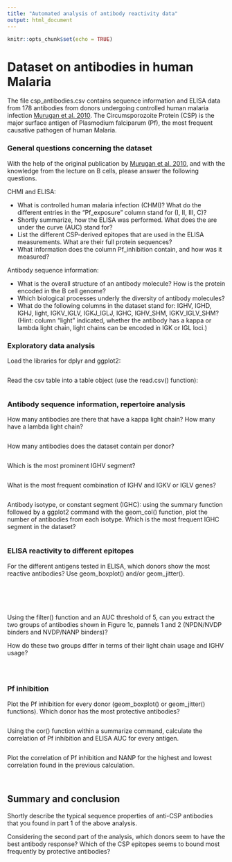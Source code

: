 ```yaml
---
title: "Automated analysis of antibody reactivity data"
output: html_document
---
```


```r
knitr::opts_chunk$set(echo = TRUE)
```

# Dataset on antibodies in human Malaria

The file csp_antibodies.csv contains sequence information and ELISA data from 178 antibodies from donors undergoing controlled human malaria infection [Murugan et al. 2010](https://www.nature.com/articles/s41591-020-0881-9). The Circumsporozoite Protein (CSP) is the major surface antigen of Plasmodium falciparum (Pf), the most frequent causative pathogen of human Malaria.

### General questions concerning the dataset

With the help of the original publication by [Murugan et al. 2010](https://www.nature.com/articles/s41591-020-0881-9), and with the knowledge from the lecture on B cells, please answer the following questions.

CHMI and ELISA:

* What is controlled human malaria infection (CHMI)? What do the different entries in the "Pf_exposure" column stand for (I, II, III, C)?
* Shortly summarize, how the ELISA was performed. What does the are under the curve (AUC) stand for?
* List the different CSP-derived epitopes that are used in the ELISA measurements. What are their full protein sequences?
* What information does the column Pf_inhibition contain, and how was it measured?

Antibody sequence information:

* What is the overall structure of an antibody molecule? How is the protein encoded in the B cell genome?
* Which biological processes underly the diversity of antibody molecules?
* What do the following columns in the dataset stand for: IGHV, IGHD, IGHJ, light, IGKV_IGLV, IGKJ_IGLJ, IGHC, IGHV_SHM, IGKV_IGLV_SHM? (Hint: column "light" indicated, whether the antibody has a kappa or lambda light chain, light chains can be encoded in IGK or IGL loci.)


### Exploratory data analysis

Load the libraries for dplyr and ggplot2:

```r

```

Read the csv table into a table object (use the read.csv() function):

```r

```

### Antibody sequence information, repertoire analysis

How many antibodies are there that have a kappa light chain? How many have a lambda light chain?

```r

```

How many antibodies does the dataset contain per donor?

```r

```

Which is the most prominent IGHV segment?

```r

```

What is the most frequent combination of IGHV and IGKV or IGLV genes?

```r

```

Antibody isotype, or constant segment (IGHC): using the summary function followed 
by a ggplot2 command with the geom_col() function, 
plot the number of antibodies from each isotype.
Which is the most frequent IGHC segment in the dataset?

```r

```

### ELISA reactivity to different epitopes

For the different antigens tested in ELISA, which donors show the most reactive antibodies?
Use geom_boxplot() and/or geom_jitter().

```r

```

```r

```

```r

```

```r

```

```r

```

Using the filter() function and an AUC threshold of 5, 
can you extract the two groups of antibodies shown in Figure 1c, pannels 1 and 2 
(NPDN/NVDP binders and NVDP/NANP binders)?

How do these two groups differ in terms of their light chain usage and IGHV usage?

```r

```

```r

```

```r

```



### Pf inhibition

Plot the Pf inhibition for every donor (geom_boxplot() or geom_jitter() functions).
Which donor has the most protective antibodies?

```r

```

Using the cor() function within a summarize command, calculate the
correlation of Pf inhibition and ELISA AUC for every antigen.

```r

```

Plot the correlation of Pf inhibition and NANP for the
highest and lowest correlation found in the previous calculation.

```r

```

```r

```

## Summary and conclusion

Shortly describe the typical sequence properties of anti-CSP antibodies that you found in part 1 of the
above analysis.

Considering the second part of the analysis, which donors seem to have the best antibody
response? Which of the CSP epitopes seems to bound most frequently by protective antibodies?
